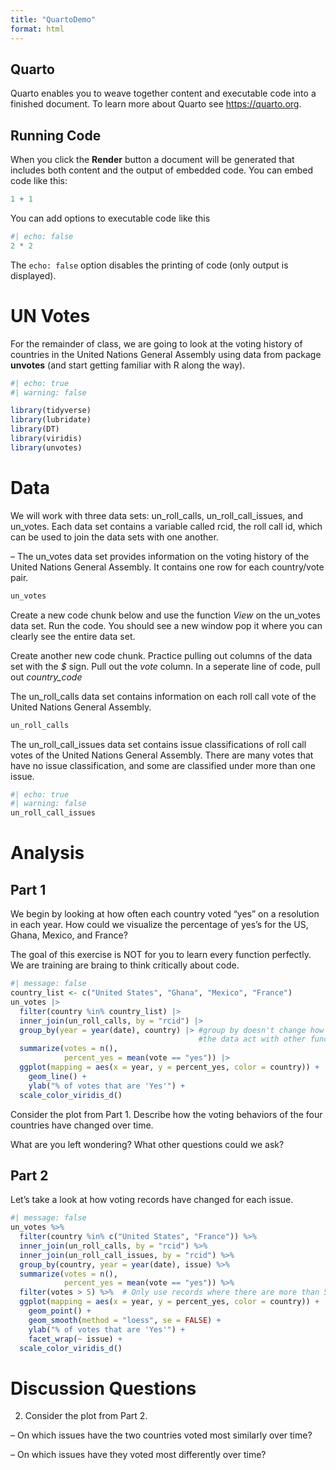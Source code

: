 ```yaml
---
title: "QuartoDemo"
format: html
---
```


## Quarto

Quarto enables you to weave together content and executable code into a finished document. To learn more about Quarto see <https://quarto.org>.

## Running Code

When you click the **Render** button a document will be generated that includes both content and the output of embedded code. You can embed code like this:

```r
1 + 1
```

You can add options to executable code like this

```r
#| echo: false
2 * 2
```

The `echo: false` option disables the printing of code (only output is displayed).

# UN Votes

For the remainder of class, we are going to look at the voting history of countries in the United Nations General Assembly using data from package **unvotes** (and start getting familiar with R along the way).

```r
#| echo: true
#| warning: false

library(tidyverse)
library(lubridate)
library(DT)
library(viridis)
library(unvotes)
```

# Data

We will work with three data sets: un_roll_calls, un_roll_call_issues, and un_votes. Each data set contains a variable called rcid, the roll call id, which can be used to join the data sets with one another.

-- The un_votes data set provides information on the voting history of the United Nations General Assembly. It contains one row for each country/vote pair.

```r
un_votes
```

Create a new code chunk below and use the function *View* on the un_votes data set. Run the code. You should see a new window pop it where you can clearly see the entire data set. 

Create another new code chunk. Practice pulling out columns of the data set with the *$* sign. Pull out the *vote* column. In a seperate line of code, pull out *country_code* 

The un_roll_calls data set contains information on each roll call vote of the United Nations General Assembly.

```r
un_roll_calls
```

The un_roll_call_issues data set contains issue classifications of roll call votes of the United Nations General Assembly. There are many votes that have no issue classification, and some are classified under more than one issue.

```r
#| echo: true
#| warning: false
un_roll_call_issues
```

# Analysis

## Part 1

We begin by looking at how often each country voted "yes" on a resolution in each year. How could we visualize the percentage of yes's for the US, Ghana, Mexico, and France?

The goal of this exercise is NOT for you to learn every function perfectly. We are training are braing to think critically about code. 

```r
#| message: false
country_list <- c("United States", "Ghana", "Mexico", "France")
un_votes |>
  filter(country %in% country_list) |>
  inner_join(un_roll_calls, by = "rcid") |> 
  group_by(year = year(date), country) |> #group by doesn't change how the data look. It changes how
                                          #the data act with other functions
  summarize(votes = n(),
            percent_yes = mean(vote == "yes")) |>
  ggplot(mapping = aes(x = year, y = percent_yes, color = country)) +
    geom_line() +
    ylab("% of votes that are 'Yes'") +
  scale_color_viridis_d() 
```

Consider the plot from Part 1. Describe how the voting behaviors of the four countries have changed over time.

What are you left wondering? What other questions could we ask? 

## Part 2

Let's take a look at how voting records have changed for each issue.

```r
#| message: false
un_votes %>%
  filter(country %in% c("United States", "France")) %>%
  inner_join(un_roll_calls, by = "rcid") %>%
  inner_join(un_roll_call_issues, by = "rcid") %>%
  group_by(country, year = year(date), issue) %>%
  summarize(votes = n(),
            percent_yes = mean(vote == "yes")) %>%
  filter(votes > 5) %>%  # Only use records where there are more than 5 votes
  ggplot(mapping = aes(x = year, y = percent_yes, color = country)) +
    geom_point() +
    geom_smooth(method = "loess", se = FALSE) + 
    ylab("% of votes that are 'Yes'") +
    facet_wrap(~ issue) +
  scale_color_viridis_d() 
```


# Discussion Questions

2.  Consider the plot from Part 2.

-- On which issues have the two countries voted most similarly over time?

-- On which issues have they voted most differently over time?